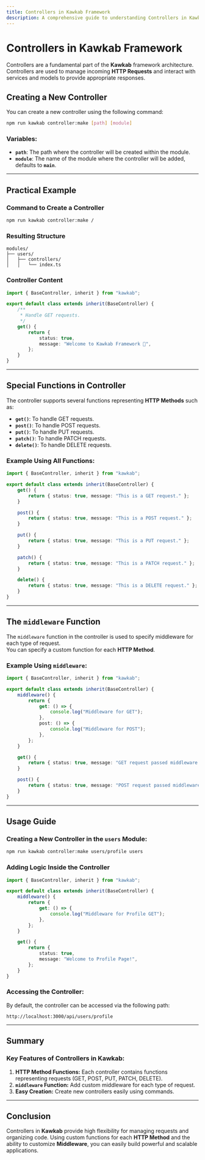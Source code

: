 ```yaml
---
title: Controllers in Kawkab Framework
description: A comprehensive guide to understanding Controllers in Kawkab, how to create a new controller and manage it.
---
```


# **Controllers in Kawkab Framework**

Controllers are a fundamental part of the **Kawkab** framework architecture.  
Controllers are used to manage incoming **HTTP Requests** and interact with services and models to provide appropriate responses.

## **Creating a New Controller**

You can create a new controller using the following command:

```bash
npm run kawkab controller:make [path] [module]
```

### **Variables:**
- **`path`**: The path where the controller will be created within the module.
- **`module`**: The name of the module where the controller will be added, defaults to **`main`**.

---

## **Practical Example**

### **Command to Create a Controller**
```bash
npm run kawkab controller:make /
```

### **Resulting Structure**
```
modules/
├── users/
│   ├── controllers/
│   │   └── index.ts
```

### **Controller Content**

```ts
import { BaseController, inherit } from "kawkab";

export default class extends inherit(BaseController) {
    /**
     * Handle GET requests.
     */
    get() {
        return {
            status: true,
            message: "Welcome to Kawkab Framework 🚀",
        };
    }
}
```

---

## **Special Functions in Controller**

The controller supports several functions representing **HTTP Methods** such as:
- **`get()`**: To handle GET requests.
- **`post()`**: To handle POST requests.
- **`put()`**: To handle PUT requests.
- **`patch()`**: To handle PATCH requests.
- **`delete()`**: To handle DELETE requests.

### **Example Using All Functions:**

```ts
import { BaseController, inherit } from "kawkab";

export default class extends inherit(BaseController) {
    get() {
        return { status: true, message: "This is a GET request." };
    }

    post() {
        return { status: true, message: "This is a POST request." };
    }

    put() {
        return { status: true, message: "This is a PUT request." };
    }

    patch() {
        return { status: true, message: "This is a PATCH request." };
    }

    delete() {
        return { status: true, message: "This is a DELETE request." };
    }
}
```

---

## **The `middleware` Function**

The `middleware` function in the controller is used to specify middleware for each type of request.  
You can specify a custom function for each **HTTP Method**.

### **Example Using `middleware`:**

```ts
import { BaseController, inherit } from "kawkab";

export default class extends inherit(BaseController) {
    middleware() {
        return {
            get: () => {
                console.log("Middleware for GET");
            },
            post: () => {
                console.log("Middleware for POST");
            },
        };
    }

    get() {
        return { status: true, message: "GET request passed middleware." };
    }

    post() {
        return { status: true, message: "POST request passed middleware." };
    }
}
```

---

## **Usage Guide**

### **Creating a New Controller in the `users` Module:**
```bash
npm run kawkab controller:make users/profile users
```

### **Adding Logic Inside the Controller**

```ts
import { BaseController, inherit } from "kawkab";

export default class extends inherit(BaseController) {
    middleware() {
        return {
            get: () => {
                console.log("Middleware for Profile GET");
            },
        };
    }

    get() {
        return {
            status: true,
            message: "Welcome to Profile Page!",
        };
    }
}
```

### **Accessing the Controller:**
By default, the controller can be accessed via the following path:
```
http://localhost:3000/api/users/profile
```

---

## **Summary**

### **Key Features of Controllers in Kawkab:**
1. **HTTP Method Functions:** Each controller contains functions representing requests (GET, POST, PUT, PATCH, DELETE).
2. **`middleware` Function:** Add custom middleware for each type of request.
3. **Easy Creation:** Create new controllers easily using commands.

---

## **Conclusion**

Controllers in **Kawkab** provide high flexibility for managing requests and organizing code. Using custom functions for each **HTTP Method** and the ability to customize **Middleware**, you can easily build powerful and scalable applications.
